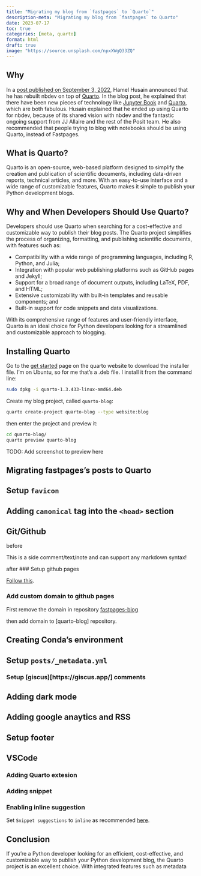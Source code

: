 ```yaml
---
title: "Migrating my blog from `fastpages` to `Quarto`"
description-meta: "Migrating my blog from `fastpages` to Quarto"
date: 2023-07-17
toc: true
categories: [meta, quarto]
format: html
draft: true
image: "https://source.unsplash.com/npxXWgQ33ZQ"
---
```


## Why

In a [post published on September 3, 2022](https://forums.fast.ai/t/fastpages-deprecating-fastpages-in-favor-of-quarto/99095), Hamel Husain announced that he has rebuilt nbdev on top of [Quarto](https://quarto.org). In the blog post, he explained that there have been new pieces of technology like [Jupyter Book](https://jupyterbook.org/) and [Quarto](https://quarto.org), which are both fabulous. Husain explained that he ended up using Quarto for nbdev, because of its shared vision with nbdev and the fantastic ongoing support from JJ Allaire and the rest of the Posit team. He also recommended that people trying to blog with notebooks should be using Quarto, instead of Fastpages. 

## What is Quarto?

Quarto is an open-source, web-based platform designed to simplify the creation and publication of scientific documents, including data-driven reports, technical articles, and more. With an easy-to-use interface and a wide range of customizable features, Quarto makes it simple to publish your Python development blogs.

## Why and When Developers Should Use Quarto?

Developers should use Quarto when searching for a cost-effective and customizable way to publish their blog posts. The Quarto project simplifies the process of organizing, formatting, and publishing scientific documents, with features such as:

- Compatibility with a wide range of programming languages, including R, Python, and Julia;
- Integration with popular web publishing platforms such as GitHub pages and Jekyll;
- Support for a broad range of document outputs, including LaTeX, PDF, and HTML;
- Extensive customizability with built-in templates and reusable components; and
- Built-in support for code snippets and data visualizations.

With its comprehensive range of features and user-friendly interface, Quarto is an ideal choice for Python developers looking for a streamlined and customizable approach to blogging.


## Installing Quarto

Go to the [get started](https://quarto.org/docs/get-started/) page on the quarto website to download the installer file. I’m on Ubuntu, so for me that’s a .deb file. I install it from the command line:

```bash
sudo dpkg -i quarto-1.3.433-linux-amd64.deb

```

Create my blog project, called `quarto-blog`:

```bash
quarto create-project quarto-blog --type website:blog

```
then enter the project and preview it:

```bash
cd quarto-blog/
quarto preview quarto-blog
```

::: {.callout-important}
TODO: Add screenshot to preview here
:::

## Migrating fastpages's posts to Quarto

## Setup `favicon`

## Adding `canonical` tag into the `<head>` section

## Git/Github

before

:::{.column-margin}
This is a side comment/text/note and can support any markdown syntax!
:::

after
### Setup github pages

[Follow this](https://quarto.org/docs/publishing/github-pages.html).

### Add custom domain to github pages

First remove the domain in repository [fastpages-blog](https://github.com/xboard/fastpages-blog)

then add domain to [quarto-blog] repository.

## Creating Conda's environment


## Setup `posts/_metadata.yml`

### Setup (giscus)[https://giscus.app/] comments


## Adding dark mode 


## Adding google anaytics and RSS


## Setup footer

## VSCode

### Adding Quarto extesion

### Adding snippet

### Enabling inline suggestion
Set `Snippet suggestions` to `inline` as recommended [here](https://stackoverflow.com/a/74339599/483157).

## Conclusion

If you're a Python developer looking for an efficient, cost-effective, and customizable way to publish your Python development blog, the Quarto project is an excellent choice. With integrated features such as metadata
